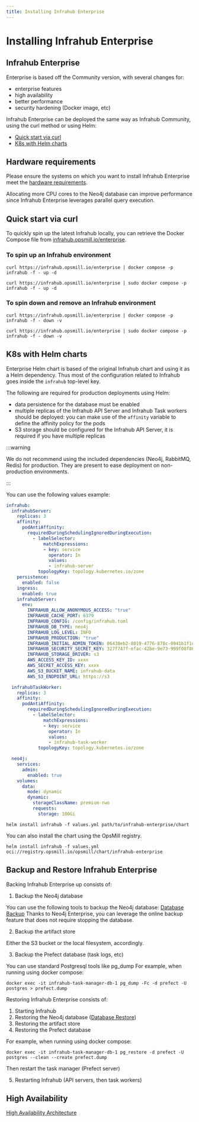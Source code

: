 ```yaml
---
title: Installing Infrahub Enterprise
---
```



# Installing Infrahub Enterprise

## Infrahub Enterprise

Enterprise is based off the Community version, with several changes for:

- enterprise features
- high availability
- better performance
- security hardening (Docker image, etc)

Infrahub Enterprise can be deployed the same way as Infrahub Community, using the curl method or using Helm:

- [Quick start via curl](#quick-start-via-curl)
- [K8s with Helm charts](#k8s-with-helm-charts)

## Hardware requirements

Please ensure the systems on which you want to install Infrahub Enterprise meet the [hardware requirements](../topics/hardware-requirements).

Allocating more CPU cores to the Neo4j database can improve performance since Infrahub Enterprise leverages parallel query execution.

## Quick start via curl

To quickly spin up the latest Infrahub locally, you can retrieve the Docker Compose file from [infrahub.opsmill.io/enterprise](https://infrahub.opsmill.io/enterprise).

### To spin up an Infrahub environment

<Tabs>
<TabItem value="MacOS" default>

```shell
curl https://infrahub.opsmill.io/enterprise | docker compose -p infrahub -f - up -d
```

</TabItem>
<TabItem value="Ubuntu">

```shell
curl https://infrahub.opsmill.io/enterprise | sudo docker compose -p infrahub -f - up -d
```

</TabItem>
</Tabs>

### To spin down and remove an Infrahub environment

<Tabs>
<TabItem value="MacOS" default>

```shell
curl https://infrahub.opsmill.io/enterprise | docker compose -p infrahub -f - down -v
```

</TabItem>
<TabItem value="Ubuntu">

```shell
curl https://infrahub.opsmill.io/enterprise | sudo docker compose -p infrahub -f - down -v
```

</TabItem>
</Tabs>

## K8s with Helm charts

Enterprise Helm chart is based of the original Infrahub chart and using it as a Helm dependency.
Thus most of the configuration related to Infrahub goes inside the `infrahub` top-level key.

<ReferenceLink title="Infrahub Helm Chart" url="https://github.com/opsmill/infrahub-helm/tree/stable/charts/infrahub-enterprise" openInNewTab />
<ReferenceLink title="ArtifactHub" url="https://artifacthub.io/packages/helm/infrahub-enterprise/infrahub-enterprise" openInNewTab />

The following are required for production deployments using Helm:

- data persistence for the database must be enabled
- multiple replicas of the Infrahub API Server and Infrahub Task workers should be deployed: you can make use of the `affinity` variable to define the affinity policy for the pods
- S3 storage should be configured for the Infrahub API Server, it is required if you have multiple replicas

:::warning

We do not recommend using the included dependencies (Neo4j, RabbitMQ, Redis) for production.
They are present to ease deployment on non-production environments.

:::

You can use the following values example:

```yaml
infrahub:
  infrahubServer:
    replicas: 3
    affinity:
      podAntiAffinity:
        requiredDuringSchedulingIgnoredDuringExecution:
          - labelSelector:
              matchExpressions:
              - key: service
                operator: In
                values:
                - infrahub-server
            topologyKey: topology.kubernetes.io/zone
    persistence:
      enabled: false
    ingress:
      enabled: true
    infrahubServer:
      env:
        INFRAHUB_ALLOW_ANONYMOUS_ACCESS: "true"
        INFRAHUB_CACHE_PORT: 6379
        INFRAHUB_CONFIG: /config/infrahub.toml
        INFRAHUB_DB_TYPE: neo4j
        INFRAHUB_LOG_LEVEL: INFO
        INFRAHUB_PRODUCTION: "true"
        INFRAHUB_INITIAL_ADMIN_TOKEN: 06438eb2-8019-4776-878c-0941b1f1d1ec
        INFRAHUB_SECURITY_SECRET_KEY: 327f747f-efac-42be-9e73-999f08f86b92
        INFRAHUB_STORAGE_DRIVER: s3
        AWS_ACCESS_KEY_ID: xxxx
        AWS_SECRET_ACCESS_KEY: xxxx
        AWS_S3_BUCKET_NAME: infrahub-data
        AWS_S3_ENDPOINT_URL: https://s3

  infrahubTaskWorker:
    replicas: 3
    affinity:
      podAntiAffinity:
        requiredDuringSchedulingIgnoredDuringExecution:
          - labelSelector:
              matchExpressions:
              - key: service
                operator: In
                values:
                - infrahub-task-worker
            topologyKey: topology.kubernetes.io/zone

  neo4j:
    services:
      admin:
        enabled: true
    volumes:
      data:
        mode: dynamic
        dynamic:
          storageClassName: premium-rwo
          requests:
            storage: 100Gi
```

```shell
helm install infrahub -f values.yml path/to/infrahub-enterprise/chart
```

You can also install the chart using the OpsMill registry.

```shell
helm install infrahub -f values.yml oci://registry.opsmill.io/opsmill/chart/infrahub-enterprise
```

## Backup and Restore Infrahub Enterprise

Backing Infrahub Enterprise up consists of:

1. Backup the Neo4j database

  You can use the following tools to backup the Neo4j database: [Database Backup](./database-backup)
  Thanks to Neo4j Enterprise, you can leverage the online backup feature that does not require stopping the database.

2. Backup the artifact store

  Either the S3 bucket or the local filesystem, accordingly.

3. Backup the Prefect database (task logs, etc)

  You can use standard Postgresql tools like pg_dump
  For example, when running using docker compose:

`docker exec -it infrahub-task-manager-db-1 pg_dump -Fc -d prefect -U postgres > prefect.dump`

Restoring Infrahub Enterprise consists of:

1. Starting Infrahub
2. Restoring the Neo4j database ([Database Restore](./database-backup#restore-a-backup-on-a-non-default-cypher-port))
3. Restoring the artifact store
4. Restoring the Prefect database

  For example, when running using docker compose:
  
  `docker exec -it infrahub-task-manager-db-1 pg_restore -d prefect -U postgres --clean --create prefect.dump`
  
  Then restart the task manager (Prefect server)

5. Restarting Infrahub (API servers, then task workers)

## High Availability

[High Availability Architecture](../topics/architecture#infrahub-high-availability-deployment)
